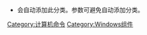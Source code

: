 *{{tl|視窗指令}}会自动添加此分类。{{tl|視窗指令|nocat}}参数可避免自动添加分类。

[[Category:计算机命令|Category:计算机命令]]
[[Category:Windows组件|Category:Windows组件]]